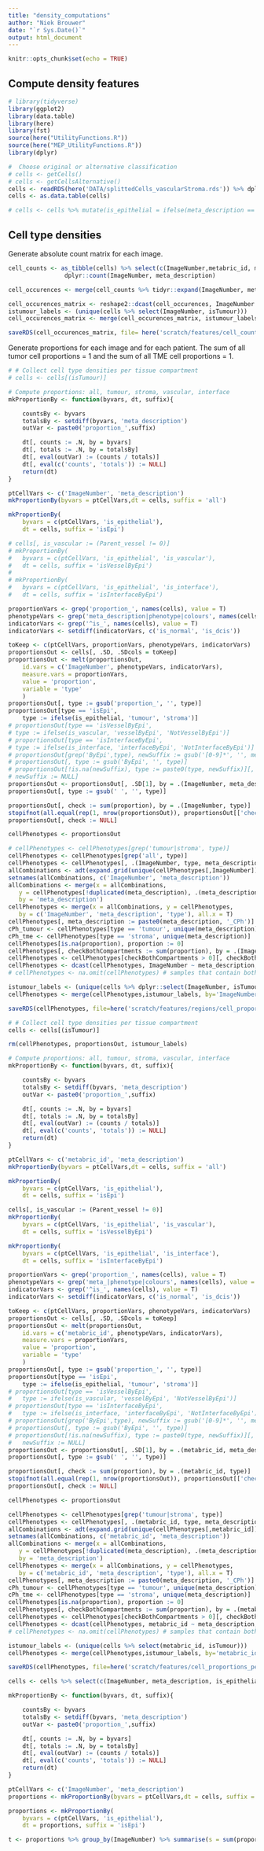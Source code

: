 ```yaml
---
title: "density_computations"
author: "Niek Brouwer"
date: "`r Sys.Date()`"
output: html_document
---
```


```r
knitr::opts_chunk$set(echo = TRUE)
```

## Compute density features

```r
# library(tidyverse)
library(ggplot2)
library(data.table)
library(here)
library(fst)
source(here("UtilityFunctions.R"))
source(here("MEP_UtilityFunctions.R"))
library(dplyr)

#  Choose original or alternative classification
# cells <- getCells()
# cells <- getCellsAlternative()
cells <- readRDS(here('DATA/splittedCells_vascularStroma.rds')) %>% dplyr::select(-c(ImageNumber)) %>% dplyr::rename(ImageNumber = Split_ImageNumber)
cells <- as.data.table(cells)

# cells <- cells %>% mutate(is_epithelial = ifelse(meta_description == "Ki67+_cells", FALSE, is_epithelial))
```

## Cell type densities
Generate absolute count matrix for each image.

```r
cell_counts <- as_tibble(cells) %>% select(c(ImageNumber,metabric_id, meta_description)) %>%
                dplyr::count(ImageNumber, meta_description)

cell_occurences <- merge(cell_counts %>% tidyr::expand(ImageNumber, meta_description), cell_counts, by = c('ImageNumber','meta_description'), all.x = TRUE) %>% mutate(n = coalesce(n, 0))

cell_occurences_matrix <- reshape2::dcast(cell_occurences, ImageNumber ~ meta_description)
istumour_labels <- (unique(cells %>% select(ImageNumber, isTumour)))
cell_occurences_matrix <- merge(cell_occurences_matrix, istumour_labels, by='ImageNumber')

saveRDS(cell_occurences_matrix, file= here('scratch/features/cell_counts_per_imageAlternative.rds'))

```


Generate proportions for each image and for each patient. The sum of all tumor cell proportions = 1 and the sum of all TME cell proportions = 1.

```r
# # Collect cell type densities per tissue compartment
# cells <- cells[(isTumour)]

# Compute proportions: all, tumour, stroma, vascular, interface
mkProportionBy <- function(byvars, dt, suffix){

	countsBy <- byvars
	totalsBy <- setdiff(byvars, 'meta_description')
	outVar <- paste0('proportion_',suffix)

	dt[, counts := .N, by = byvars]
	dt[, totals := .N, by = totalsBy]
	dt[, eval(outVar) := (counts / totals)]
	dt[, eval(c('counts', 'totals')) := NULL]
	return(dt)
}

ptCellVars <- c('ImageNumber', 'meta_description') 
mkProportionBy(byvars = ptCellVars,dt = cells, suffix = 'all')

mkProportionBy(
	byvars = c(ptCellVars, 'is_epithelial'),
	dt = cells, suffix = 'isEpi')

# cells[, is_vascular := (Parent_vessel != 0)]
# mkProportionBy(
# 	byvars = c(ptCellVars, 'is_epithelial', 'is_vascular'),
# 	dt = cells, suffix = 'isVesselByEpi')
# 
# mkProportionBy(
# 	byvars = c(ptCellVars, 'is_epithelial', 'is_interface'),
# 	dt = cells, suffix = 'isInterfaceByEpi')

proportionVars <- grep('proportion_', names(cells), value = T)
phenotypeVars <- grep('meta_description|phenotype|colours', names(cells), value = T)
indicatorVars <- grep('^is_', names(cells), value = T)
indicatorVars <- setdiff(indicatorVars, c('is_normal', 'is_dcis'))

toKeep <- c(ptCellVars, proportionVars, phenotypeVars, indicatorVars)
proportionsOut <- cells[, .SD, .SDcols = toKeep]
proportionsOut <- melt(proportionsOut,
	id.vars = c('ImageNumber', phenotypeVars, indicatorVars),
	measure.vars = proportionVars,
	value = 'proportion',
	variable = 'type'
	)	
proportionsOut[, type := gsub('proportion_', '', type)]
proportionsOut[type == 'isEpi',
	type := ifelse(is_epithelial, 'tumour', 'stroma')]
# proportionsOut[type == 'isVesselByEpi',
# type := ifelse(is_vascular, 'vesselByEpi', 'NotVesselByEpi')]
# proportionsOut[type == 'isInterfaceByEpi',
# type := ifelse(is_interface, 'interfaceByEpi', 'NotInterfaceByEpi')]
# proportionsOut[grep('ByEpi',type), newSuffix := gsub('[0-9]*', '', meta_id)]
# proportionsOut[, type := gsub('ByEpi', '', type)]
# proportionsOut[!is.na(newSuffix), type := paste0(type, newSuffix)][,
# newSuffix := NULL]
proportionsOut <- proportionsOut[, .SD[1], by = .(ImageNumber, meta_description, type)]
proportionsOut[, type := gsub(' ', '', type)]

proportionsOut[, check := sum(proportion), by = .(ImageNumber, type)]
stopifnot(all.equal(rep(1, nrow(proportionsOut)), proportionsOut[['check']]))
proportionsOut[, check := NULL]

cellPhenotypes <- proportionsOut

# cellPhenotypes <- cellPhenotypes[grep('tumour|stroma', type)]
cellPhenotypes <- cellPhenotypes[grep('all', type)]
cellPhenotypes <- cellPhenotypes[, .(ImageNumber, type, meta_description, proportion)]
allCombinations <- adt(expand.grid(unique(cellPhenotypes[,ImageNumber]), unique(cellPhenotypes[,meta_description])))
setnames(allCombinations, c('ImageNumber', 'meta_description'))
allCombinations <- merge(x = allCombinations, 
   y = cellPhenotypes[!duplicated(meta_description), .(meta_description, type)], 
   by = 'meta_description') 
cellPhenotypes <- merge(x = allCombinations, y = cellPhenotypes, 
   by = c('ImageNumber', 'meta_description', 'type'), all.x = T) 
cellPhenotypes[, meta_description := paste0(meta_description, '_CPh')]
cPh_tumour <- cellPhenotypes[type == 'tumour', unique(meta_description)]
cPh_tme <- cellPhenotypes[type == 'stroma', unique(meta_description)]
cellPhenotypes[is.na(proportion), proportion := 0]
cellPhenotypes[, checkBothCompartments := sum(proportion), by = .(ImageNumber, type)]
cellPhenotypes <- cellPhenotypes[checkBothCompartments > 0][, checkBothCompartments := NULL]
cellPhenotypes <- dcast(cellPhenotypes, ImageNumber ~ meta_description, value.var = 'proportion')
# cellPhenotypes <- na.omit(cellPhenotypes) # samples that contain both tumour and stromal cells

istumour_labels <- (unique(cells %>% dplyr::select(ImageNumber, isTumour)))
cellPhenotypes <- merge(cellPhenotypes,istumour_labels, by='ImageNumber')

saveRDS(cellPhenotypes, file=here('scratch/features/regions/cell_proportions_per_imageVS.rds'))

```

```r
# # Collect cell type densities per tissue compartment
cells <- cells[(isTumour)]

rm(cellPhenotypes, proportionsOut, istumour_labels)

# Compute proportions: all, tumour, stroma, vascular, interface
mkProportionBy <- function(byvars, dt, suffix){

	countsBy <- byvars
	totalsBy <- setdiff(byvars, 'meta_description')
	outVar <- paste0('proportion_',suffix)

	dt[, counts := .N, by = byvars]
	dt[, totals := .N, by = totalsBy]
	dt[, eval(outVar) := (counts / totals)]
	dt[, eval(c('counts', 'totals')) := NULL]
	return(dt)
}

ptCellVars <- c('metabric_id', 'meta_description') 
mkProportionBy(byvars = ptCellVars,dt = cells, suffix = 'all')

mkProportionBy(
	byvars = c(ptCellVars, 'is_epithelial'),
	dt = cells, suffix = 'isEpi')

cells[, is_vascular := (Parent_vessel != 0)]
mkProportionBy(
	byvars = c(ptCellVars, 'is_epithelial', 'is_vascular'),
	dt = cells, suffix = 'isVesselByEpi')

mkProportionBy(
	byvars = c(ptCellVars, 'is_epithelial', 'is_interface'),
	dt = cells, suffix = 'isInterfaceByEpi')

proportionVars <- grep('proportion_', names(cells), value = T)
phenotypeVars <- grep('meta_|phenotype|colours', names(cells), value = T)
indicatorVars <- grep('^is_', names(cells), value = T)
indicatorVars <- setdiff(indicatorVars, c('is_normal', 'is_dcis'))

toKeep <- c(ptCellVars, proportionVars, phenotypeVars, indicatorVars)
proportionsOut <- cells[, .SD, .SDcols = toKeep]
proportionsOut <- melt(proportionsOut,
	id.vars = c('metabric_id', phenotypeVars, indicatorVars),
	measure.vars = proportionVars,
	value = 'proportion',
	variable = 'type'
	)	
proportionsOut[, type := gsub('proportion_', '', type)]
proportionsOut[type == 'isEpi', 
	type := ifelse(is_epithelial, 'tumour', 'stroma')]
# proportionsOut[type == 'isVesselByEpi', 
# 	type := ifelse(is_vascular, 'vesselByEpi', 'NotVesselByEpi')]
# proportionsOut[type == 'isInterfaceByEpi', 
# 	type := ifelse(is_interface, 'interfaceByEpi', 'NotInterfaceByEpi')]
# proportionsOut[grep('ByEpi',type), newSuffix := gsub('[0-9]*', '', meta_id)]
# proportionsOut[, type := gsub('ByEpi', '', type)]
# proportionsOut[!is.na(newSuffix), type := paste0(type, newSuffix)][,
# 	newSuffix := NULL]
proportionsOut <- proportionsOut[, .SD[1], by = .(metabric_id, meta_description, type)]
proportionsOut[, type := gsub(' ', '', type)]

proportionsOut[, check := sum(proportion), by = .(metabric_id, type)]
stopifnot(all.equal(rep(1, nrow(proportionsOut)), proportionsOut[['check']]))
proportionsOut[, check := NULL]

cellPhenotypes <- proportionsOut

cellPhenotypes <- cellPhenotypes[grep('tumour|stroma', type)]
cellPhenotypes <- cellPhenotypes[, .(metabric_id, type, meta_description, proportion)]
allCombinations <- adt(expand.grid(unique(cellPhenotypes[,metabric_id]), unique(cellPhenotypes[,meta_description])))
setnames(allCombinations, c('metabric_id', 'meta_description'))
allCombinations <- merge(x = allCombinations, 
   y = cellPhenotypes[!duplicated(meta_description), .(meta_description, type)], 
   by = 'meta_description') 
cellPhenotypes <- merge(x = allCombinations, y = cellPhenotypes, 
   by = c('metabric_id', 'meta_description', 'type'), all.x = T) 
cellPhenotypes[, meta_description := paste0(meta_description, '_CPh')]
cPh_tumour <- cellPhenotypes[type == 'tumour', unique(meta_description)]
cPh_tme <- cellPhenotypes[type == 'stroma', unique(meta_description)]
cellPhenotypes[is.na(proportion), proportion := 0]
cellPhenotypes[, checkBothCompartments := sum(proportion), by = .(metabric_id, type)]
cellPhenotypes <- cellPhenotypes[checkBothCompartments > 0][, checkBothCompartments := NULL]
cellPhenotypes <- dcast(cellPhenotypes, metabric_id ~ meta_description, value.var = 'proportion')
# cellPhenotypes <- na.omit(cellPhenotypes) # samples that contain both tumour and stromal cells

istumour_labels <- (unique(cells %>% select(metabric_id, isTumour)))
cellPhenotypes <- merge(cellPhenotypes,istumour_labels, by='metabric_id')

saveRDS(cellPhenotypes, file=here('scratch/features/cell_proportions_per_patient.rds'))

```

```r
cells <- cells %>% select(c(ImageNumber, meta_description, is_epithelial ))

mkProportionBy <- function(byvars, dt, suffix){

	countsBy <- byvars
	totalsBy <- setdiff(byvars, 'meta_description')
	outVar <- paste0('proportion_',suffix)

	dt[, counts := .N, by = byvars]
	dt[, totals := .N, by = totalsBy]
	dt[, eval(outVar) := (counts / totals)]
	dt[, eval(c('counts', 'totals')) := NULL]
	return(dt)
}

ptCellVars <- c('ImageNumber', 'meta_description') 
proportions <- mkProportionBy(byvars = ptCellVars,dt = cells, suffix = 'all')

proportions <- mkProportionBy(
	byvars = c(ptCellVars, 'is_epithelial'),
	dt = proportions, suffix = 'isEpi')

t <- proportions %>% group_by(ImageNumber) %>% summarise(s = sum(proportion_all))

```

